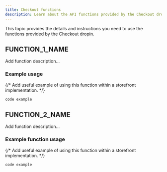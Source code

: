 ```yaml
---
title: Checkout functions
description: Learn about the API functions provided by the Checkout dropin.
---
```



This topic provides the details and instructions you need to use the functions provided by the Checkout dropin.

## FUNCTION_1_NAME

Add function description...

### Example usage

{/* Add useful example of using this function within a storefront implementation. */}

```typescript
code example
```

## FUNCTION_2_NAME

Add function description...

### Example function usage

{/* Add useful example of using this function within a storefront implementation. */}

```typescript
code example
```